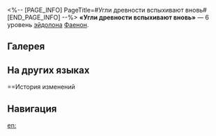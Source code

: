 <%-- [PAGE_INFO]
PageTitle=#Угли древности вспыхивают вновь#
[END_PAGE_INFO] --%>
{{Эйдолон Инфобокс
|Название         = Угли древности вспыхивают вновь
|Изображение      = Эйдолон Угли древности вспыхивают вновь.png
|Персонаж         = Фаенон
|Уровень          = 6
|Длительность     = 
|Описание         = Макс. количество заряда Ядро пламени больше не имеет предела. В начале боя персонаж получает 6 ед. заряда Ядро пламени.<br />Выполнение атаки умения «Основы: Заключение о смерти звезды» дополнительно наносит противнику с наибольшим НР {{Доп эффект|истинный урон}}, равный 36% от общего количества урона текущей атаки.
|Свойство1        = 
|Масштабирование1 = 
}}
'''«Угли древности вспыхивают вновь»''' — 6 уровень [[эйдолон]]а [[Фаенон]].

==Галерея==
{{Галерея|position=left|captionalign=center
|Персонаж Фаенон Эйдолон 6.png|Осколок Эйдолона
}}

==На других языках==
{{На других языках
|en   = Embers of Old Rise Still
|zhs  = 亘古长升，蚀火残阳
|zht  = 亙古長升，蝕火殘陽
|ja   = {{Rubi|永遠|えいえん}}を{{Rubi|照|て}}らす
{{Rubi|不滅|ふめつ}}の{{Rubi|残照|ざんしょう}}
|ko   = 이지러진 석양, 영원토록 떠오르리
|es   = Ascenso de las cenizas ardientes
|fr   = Les braises d'antan brûlent encore
|ru   = Угли древности вспыхивают вновь
|th   = Embers of Old Rise Still
|vi   = Trỗi Dậy Từ Xa Xưa, Lửa Nuốt Chửng Mặt Trời
|de   = Aufstieg alter Glut
|id   = Embers of Old Rise Still
|pt   = As Chamas do Passado Ainda Queimam
}}

==История изменений
{{История изменений|3.5}}

==Навигация==
{{Навык Навбокс|Фаенон}}

[[en:]]